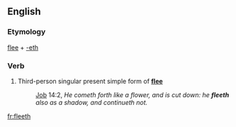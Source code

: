 ==English==

===Etymology===
[[flee]] + [[-eth]]

===Verb===
{{head|en|verb form}}

# {{lb|en|archaic}} Third-person singular present simple form of '''[[flee]]'''
#: {{RQ:Authorized Version}} [[Job]] 14:2, ''He cometh forth like a flower, and is cut down: he '''fleeth''' also as a shadow, and continueth not.''

[[fr:fleeth]]